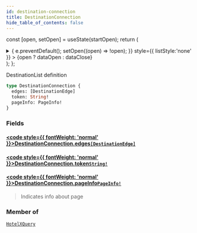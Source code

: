 ```yaml
---
id: destination-connection
title: DestinationConnection
hide_table_of_contents: false
---
```






const [open, setOpen] = useState(startOpen);
return (
<details {...(open ? { open: true } : {})} className="details" style={{ border:'none', boxShadow:'none', background:'var(--ifm-background-color)' }}>
<summary
onClick={(e) => {
e.preventDefault();
setOpen((open) => !open);
}}
style={{ listStyle:'none' }} >
{open ? dataOpen : dataClose}
</summary>
{open && children}
</details>
);
};

DestinationList definition

```graphql
type DestinationConnection {
  edges: [DestinationEdge]
  token: String!
  pageInfo: PageInfo!
}
```

### Fields

#### [<code style={{ fontWeight: 'normal' }}>DestinationConnection.<b>edges</b></code>](#)<Bullet />[`[DestinationEdge]`](/api/objects/destination-edge) <Badge class="badge badge--secondary" text="list"/> <Badge class="badge badge--secondary" text="object"/>

>

#### [<code style={{ fontWeight: 'normal' }}>DestinationConnection.<b>token</b></code>](#)<Bullet />[`String!`](/api/scalars/string) <Badge class="badge badge--secondary" text="non-null"/> <Badge class="badge badge--secondary" text="scalar"/>

>

#### [<code style={{ fontWeight: 'normal' }}>DestinationConnection.<b>pageInfo</b></code>](#)<Bullet />[`PageInfo!`](/api/objects/page-info) <Badge class="badge badge--secondary" text="non-null"/> <Badge class="badge badge--secondary" text="object"/>

> Indicates info about page

### Member of

[`HotelXQuery`](/api/objects/hotel-xquery) <Badge class="badge badge--secondary" text="object"/>
